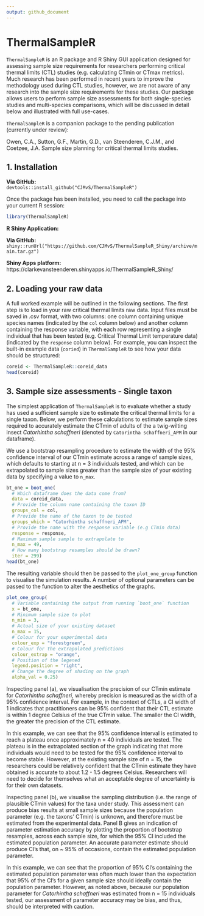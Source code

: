 ```yaml
---
output: github_document
---
```


<!-- README.md is generated from README.Rmd. Please edit that file -->

# ThermalSampleR

`ThermalSampleR` is an R package and R Shiny GUI application designed for assessing sample size requirements for researchers performing critical thermal limits (CTL) studies (e.g. calculating CTmin or CTmax metrics). Much research has been performed in recent years to improve the methodology used during CTL studies, however, we are not aware of any research into the sample size requirements for these studies. Our package allows users to perform sample size assessments for both single-species studies and multi-species comparisons, which will be discussed in detail below and illustrated with full use-cases. 

`ThermalSampleR` is a companion package to the pending publication (currently under review): 

Owen, C.A., Sutton, G.F., Martin, G.D., van Steenderen, C.J.M., and Coetzee, J.A. Sample size planning for critical thermal limits studies. 


## 1. Installation

**Via GitHub:**       
`devtools::install_github("CJMvS/ThermalSampleR")`

Once the package has been installed, you need to call the package into your current R session: 

```r
library(ThermalSampleR)
```

**R Shiny Application:**      

**Via GitHub:**      
`shiny::runUrl("https://github.com/CJMvS/ThermalSampleR_Shiny/archive/main.tar.gz")`   

**Shiny Apps platform:**    
https://clarkevansteenderen.shinyapps.io/ThermalSampleR_Shiny/    

## 2. Loading your raw data 

A full worked example will be outlined in the following sections. The first step is to load in your raw critical thermal limits raw data. Input files must be saved in .csv format, with two columns: one column containing unique species names (indicated by the `col` column below) and another column containing the response variable, with each row representing a single individual that has been tested (e.g. Critical Thermal Limit temperature data) (indicated by the `response` column below). For example, you can inspect the built-in example data (`coried`) in `ThermalSampleR` to see how your data should be structured:  

```r
coreid <- ThermalSampleR::coreid_data
head(coreid)
```

## 3. Sample size assessments - Single taxon 

The simplest application of `ThermalSampleR` is to evaluate whether a study has used a sufficient sample size to estimate the critical thermal limits for a single taxon. Below, we perform these calculations to estimate sample sizes required to accurately estimate the CTmin of adults of the a twig-wilting insect *Catorhintha schaffneri* (denoted by `Catorintha schaffneri_APM` in our dataframe). 

We use a bootstrap resampling procedure to estimate the width of the 95% confidence interval of our CTmin estimate across a range of sample sizes, which defaults to starting at n = 3 individuals tested, and which can be extrapolated to sample sizes greater than the sample size of your existing data by specifying a value to `n_max`. 

```r
bt_one = boot_one(
  # Which dataframe does the data come from? 
  data = coreid_data, 
  # Provide the column name containing the taxon ID
  groups_col = col, 
  # Provide the name of the taxon to be tested
  groups_which = "Catorhintha schaffneri_APM", 
  # Provide the name with the response variable (e.g CTmin data)
  response = response, 
  # Maximum sample sample to extrapolate to 
  n_max = 49, 
  # How many bootstrap resamples should be drawn? 
  iter = 299)
head(bt_one)
```

The resulting variable should then be passed to the `plot_one_group` function to visualise the simulation results. A number of optional parameters can be passed to the function to alter the aesthetics of the graphs. 

```r
plot_one_group(
  # Variable containing the output from running `boot_one` function
  x = bt_one, 
  # Minimum sample size to plot
  n_min = 3, 
  # Actual size of your existing dataset 
  n_max = 15, 
  # Colour for your experimental data
  colour_exp = "forestgreen", 
  # Colour for the extrapolated predictions 
  colour_extrap = "orange", 
  # Position of the legened
  legend.position = "right", 
  # Change the degree of shading on the graph 
  alpha_val = 0.25)
```

Inspecting panel (a), we visualisation the precision of our CTmin estimate for *Catorhintha schaffneri*, whereby precision is measured as the width of a 95% confidence interval. For example, in the context of CTLs, a CI width of 1 indicates that practitioners can be 95% confident that their CTL estimate is within 1 degree Celsius of the true CTmin value. The smaller the CI width, the greater the precision of the CTL estimate.  

In this example, we can see that the 95% confidence interval is estimated to reach a plateau once approximately n = 40 individuals are tested. The plateau is in the extrapolated section of the graph indicating that more individuals would need to be tested for the 95% confidence interval to become stable. However, at the existing sample size of n = 15, the researchers could be relatively confident that the CTmin estimate they have obtained is accurate to about 1.2 - 1.5 degrees Celsius. Researchers will need to decide for themselves what an acceptable degree of uncertainty is for their own datasets. 

Inspecting panel (b), we visualise the sampling distribution (i.e. the range of plausible CTmin values) for the taxa under study. This assessment can produce bias results at small sample sizes because the population parameter (e.g. the taxons' CTmin) is unknown, and therefore must be estimated from the experimental data. Panel B gives an indication of parameter estimation accuracy by plotting the proportion of bootstrap resamples, across each sample size, for which the 95% CI included the estimated population parameter. An accurate parameter estimate should produce CI's that, on ~ 95% of occasions, contain the estimated population parameter. 

In this example, we can see that the proportion of 95% CI's containing the estimated population parameter was often much lower than the expectation that 95% of the CI's for a given sample size should ideally contain the population parameter. However, as noted above, because our population parameter for *Catorhintha schaffneri* was estimated from n = 15 individuals tested, our assessment of parameter accuracy may be bias, and thus, should be interpreted with caution. 






